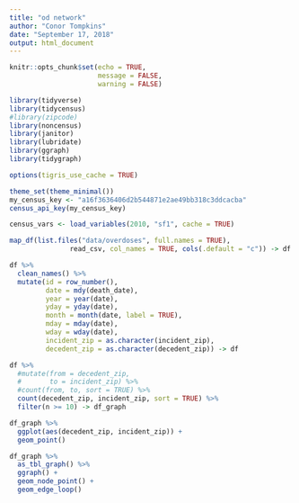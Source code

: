 ```yaml
---
title: "od network"
author: "Conor Tompkins"
date: "September 17, 2018"
output: html_document
---
```


```r
knitr::opts_chunk$set(echo = TRUE,
                      message = FALSE,
                      warning = FALSE)
```

```r
library(tidyverse)
library(tidycensus)
#library(zipcode)
library(noncensus)
library(janitor)
library(lubridate)
library(ggraph)
library(tidygraph)

options(tigris_use_cache = TRUE)

theme_set(theme_minimal())
my_census_key <- "a16f3636406d2b544871e2ae49bb318c3ddcacba"
census_api_key(my_census_key)

census_vars <- load_variables(2010, "sf1", cache = TRUE)
```

```r
map_df(list.files("data/overdoses", full.names = TRUE), 
               read_csv, col_names = TRUE, cols(.default = "c")) -> df
```

```r
df %>% 
  clean_names() %>% 
  mutate(id = row_number(),
         date = mdy(death_date),
         year = year(date),
         yday = yday(date),
         month = month(date, label = TRUE),
         mday = mday(date),
         wday = wday(date),
         incident_zip = as.character(incident_zip),
         decedent_zip = as.character(decedent_zip)) -> df
```

```r
df %>% 
  #mutate(from = decedent_zip,
  #       to = incident_zip) %>% 
  #count(from, to, sort = TRUE) %>% 
  count(decedent_zip, incident_zip, sort = TRUE) %>% 
  filter(n >= 10) -> df_graph

df_graph %>% 
  ggplot(aes(decedent_zip, incident_zip)) +
  geom_point()
```

```r
df_graph %>% 
  as_tbl_graph() %>% 
  ggraph() +
  geom_node_point() +
  geom_edge_loop()
```



